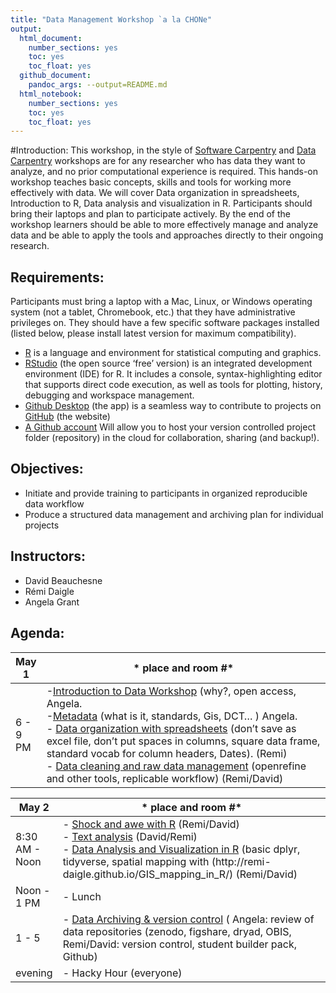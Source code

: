 ```yaml
---
title: "Data Management Workshop `a la CHONe"
output:
  html_document:
    number_sections: yes
    toc: yes
    toc_float: yes
  github_document:
    pandoc_args: --output=README.md
  html_notebook:
    number_sections: yes
    toc: yes
    toc_float: yes
---
```

#Introduction:
This workshop, in the style of [Software Carpentry](https://software-carpentry.org/) and [Data Carpentry](http://www.datacarpentry.org/) workshops are for any researcher who has data they want to analyze, and no prior computational experience is required. This hands-on workshop teaches basic concepts, skills and tools for working more effectively with data.
We will cover Data organization in spreadsheets, Introduction to R, Data analysis and visualization in R. Participants should bring their laptops and plan to participate actively. By the end of the workshop learners should be able to more effectively manage and analyze data and be able to apply the tools and approaches directly to their ongoing research.

## Requirements:
Participants must bring a laptop with a Mac, Linux, or Windows operating system (not a tablet, Chromebook, etc.) that they have administrative privileges on. They should have a few specific software packages installed (listed below, please install latest version for maximum compatibility).

- [R](http://cran.utstat.utoronto.ca/) is a language and environment for statistical computing and graphics.
- [RStudio](https://www.rstudio.com/products/RStudio/#Desktop) (the open source 'free' version) is an integrated development environment (IDE) for R. It includes a console, syntax-highlighting editor that supports direct code execution, as well as tools for plotting, history, debugging and workspace management.
- [Github Desktop](https://desktop.github.com/) (the app) is a seamless way to contribute to projects on [GitHub](https://github.com/) (the website)
- [A Github account](https://github.com/join?source=header-home) Will allow you to host your version controlled project folder (repository) in the cloud for collaboration, sharing (and backup!). 

## Objectives:
- Initiate and provide training to participants in organized reproducible data workflow
- Produce a structured data management and archiving plan for individual projects


## Instructors:
- David Beauchesne
- Rémi Daigle
- Angela Grant

## Agenda:
| May 1 | * place and room #*  |
|--------|-------------------------------------------------------------------------|
|6 - 9 PM  | -[Introduction to Data Workshop](https://remi-daigle.github.io/2016-05-01-CHONe-Data-Carp/introduction) (why?, open access, Angela. <br> -[Metadata]() (what is it, standards, Gis, DCT... ) Angela. <br> - [Data organization with spreadsheets]() (don’t save as excel file, don’t put spaces in columns, square data frame, standard vocab for column headers, Dates). (Remi) <br> - [Data cleaning and raw data management]() (openrefine and other tools, replicable workflow) (Remi/David)  |
 
| May 2 | * place and room #*  |
|--------|-------------------------------------------------------------------------|
|8:30 AM - Noon |- [Shock and awe with R]() (Remi/David) <br> - [Text analysis](http://juliasilge.com/blog/Life-Changing-Magic/)   (David/Remi) <br> - [Data Analysis and Visualization in R]() (basic dplyr, tidyverse, spatial mapping with (http://remi-daigle.github.io/GIS_mapping_in_R/) (Remi/David)|
|Noon - 1 PM | - Lunch |
| 1 - 5 | - [Data Archiving & version control]() ( Angela: review of data repositories (zenodo, figshare, dryad, OBIS, Remi/David: version control, student builder pack, Github) |
| evening | - Hacky Hour (everyone) |